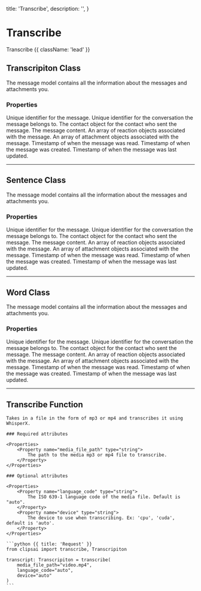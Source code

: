   title: 'Transcribe',
  description: '',
}

# Transcribe

Transcribe {{ className: 'lead' }}

## Transcripiton Class

The message model contains all the information about the messages and attachments you.

### Properties

<Properties>
    <Property name="id" type="string">
        Unique identifier for the message.
    </Property>
    <Property name="conversation_id" type="string">
        Unique identifier for the conversation the message belongs to.
    </Property>
    <Property name="contact" type="object">
        The contact object for the contact who sent the message.
    </Property>
    <Property name="message" type="string">
        The message content.
    </Property>
    <Property name="reactions" type="array">
        An array of reaction objects associated with the message.
    </Property>
    <Property name="attachments" type="array">
        An array of attachment objects associated with the message.
    </Property>
    <Property name="read_at" type="timestamp">
        Timestamp of when the message was read.
    </Property>
    <Property name="created_at" type="timestamp">
        Timestamp of when the message was created.
    </Property>
    <Property name="updated_at" type="timestamp">
        Timestamp of when the message was last updated.
    </Property>
</Properties>

---

## Sentence Class

The message model contains all the information about the messages and attachments you.

### Properties

<Properties>
    <Property name="id" type="string">
        Unique identifier for the message.
    </Property>
    <Property name="conversation_id" type="string">
        Unique identifier for the conversation the message belongs to.
    </Property>
    <Property name="contact" type="object">
        The contact object for the contact who sent the message.
    </Property>
    <Property name="message" type="string">
        The message content.
    </Property>
    <Property name="reactions" type="array">
        An array of reaction objects associated with the message.
    </Property>
    <Property name="attachments" type="array">
        An array of attachment objects associated with the message.
    </Property>
    <Property name="read_at" type="timestamp">
        Timestamp of when the message was read.
    </Property>
    <Property name="created_at" type="timestamp">
        Timestamp of when the message was created.
    </Property>
    <Property name="updated_at" type="timestamp">
        Timestamp of when the message was last updated.
    </Property>
</Properties>

---

## Word Class

The message model contains all the information about the messages and attachments you.

### Properties

<Properties>
    <Property name="id" type="string">
        Unique identifier for the message.
    </Property>
    <Property name="conversation_id" type="string">
        Unique identifier for the conversation the message belongs to.
    </Property>
    <Property name="contact" type="object">
        The contact object for the contact who sent the message.
    </Property>
    <Property name="message" type="string">
        The message content.
    </Property>
    <Property name="reactions" type="array">
        An array of reaction objects associated with the message.
    </Property>
    <Property name="attachments" type="array">
        An array of attachment objects associated with the message.
    </Property>
    <Property name="read_at" type="timestamp">
        Timestamp of when the message was read.
    </Property>
    <Property name="created_at" type="timestamp">
        Timestamp of when the message was created.
    </Property>
    <Property name="updated_at" type="timestamp">
        Timestamp of when the message was last updated.
    </Property>
</Properties>

---

## Transcribe Function

<Row>
  <Col>

    Takes in a file in the form of mp3 or mp4 and transcribes it using WhisperX.

    ### Required attributes

    <Properties>
        <Property name="media_file_path" type="string">
            The path to the media mp3 or mp4 file to transcribe.
        </Property>
    </Properties>

    ### Optional attributes

    <Properties>
        <Property name="language_code" type="string">
            The ISO 639-1 language code of the media file. Default is "auto".
        </Property>
        <Property name="device" type="string">
            The device to use when transcribing. Ex: 'cpu', 'cuda', default is 'auto'.
        </Property>
    </Properties>

  </Col>

  <Col sticky>

    ```python {{ title: 'Request' }}
    from clipsai import transcribe, Transcripiton

    transcript: Transcripiton = transcribe(
        media_file_path="video.mp4",
        language_code="auto",
        device="auto"
    )
    ```

  </Col>
</Row>


